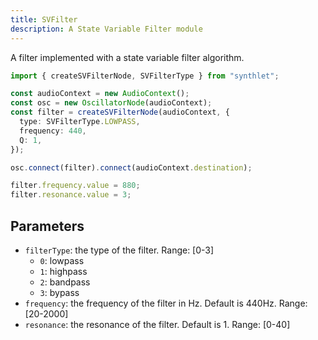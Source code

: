 ```yaml
---
title: SVFilter
description: A State Variable Filter module
---
```


A filter implemented with a state variable filter algorithm.

```ts
import { createSVFilterNode, SVFilterType } from "synthlet";

const audioContext = new AudioContext();
const osc = new OscillatorNode(audioContext);
const filter = createSVFilterNode(audioContext, {
  type: SVFilterType.LOWPASS,
  frequency: 440,
  Q: 1,
});

osc.connect(filter).connect(audioContext.destination);

filter.frequency.value = 880;
filter.resonance.value = 3;
```

## Parameters

- `filterType`: the type of the filter. Range: [0-3]
  - `0`: lowpass
  - `1`: highpass
  - `2`: bandpass
  - `3`: bypass
- `frequency`: the frequency of the filter in Hz. Default is 440Hz. Range: [20-2000]
- `resonance`: the resonance of the filter. Default is 1. Range: [0-40]
